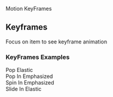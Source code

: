 
<Meta
    title="Foundations/Motion Key Frames"
/>

<ComponentName withFoundationBackground>
    Motion KeyFrames
</ComponentName>

## Keyframes
Focus on item to see keyframe animation
### KeyFrames Examples

<section className={classes.motionDemoWrapper}>
    Pop Elastic
    <MotionDemo keyframe={MotionDemo.keyframes.POP_ELASTIC} duration={MotionDemo.durations.EXPRESSIVE_SHORT} timing={MotionDemo.timings.EASE_IN_OUT}/>
</section>

<section className={classes.motionDemoWrapper}>
    Pop In Emphasized
    <MotionDemo keyframe={MotionDemo.keyframes.POP_IN_EMPHASIZED} duration={MotionDemo.durations.PRODUCTIVE_LONG} timing={MotionDemo.timings.EMPHASIZE}/>
</section>

<section className={classes.motionDemoWrapper}>
    Spin In Emphasized
    <MotionDemo keyframe={MotionDemo.keyframes.SPIN_IN_EMPHASIZED} duration={MotionDemo.durations.PRODUCTIVE_LONG} timing={MotionDemo.timings.EMPHASIZE}/>
</section>

<section className={classes.motionDemoWrapper}>
    Slide In Elastic
    <MotionDemo keyframe={MotionDemo.keyframes.SLIDE_IN_ELASTIC} duration={MotionDemo.durations.EXPRESSIVE_LONG} timing={MotionDemo.timings.EMPHASIZE}/>
</section>



